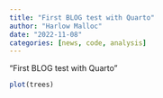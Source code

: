 ```yaml
---
title: "First BLOG test with Quarto"
author: "Harlow Malloc"
date: "2022-11-08"
categories: [news, code, analysis]
---
```


"First BLOG test with Quarto"
```r
plot(trees)
```

